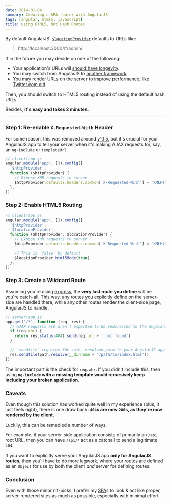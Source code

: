 ```yaml
---
date: 2014-01-04
summary: Creating a SPA router with AngularJS
tags: [angular, html5, javascript]
title: Using HTML5, Not Hash Routes
---
```


By default AngularJS' [`$locationProvider`][1] defaults to URLs like:

> http://localhost:3000/#/admin/

If in the future you may decide on one of the following:

- Your application's URLs will [should have longevity][2].
- You may switch from AngularJS to [another framework][3].
- You may render URLs on the server to [improve performance, like Twitter.com did][4].

Then, you should switch to HTML5 routing instead of using the default hash URLs.

Besides, **it's easy and takes 2 minutes**.

---

### Step 1: Re-enable `X-Requested-With` Header

For some reason, this was removed around [v1.1.5][6], but it's crucial
for your AngularJS app to tell your server when it's making AJAX requests
for, say, an `ng-include` or `templateUrl`.

```js
// client/app.js
angular.module('app', []).config([
  '$httpProvider',
  function ($httpProvider) {
    // Expose XHR requests to server
    $httpProvider.defaults.headers.common['X-Requested-With'] = 'XMLHttpRequest'
  },
])
```

### Step 2: Enable HTML5 Routing

```js
// client/app.js
angular.module('app', []).config([
  '$httpProvider',
  '$locationProvider',
  function ($httpProvider, $locationProvider) {
    // Expose XHR requests to server
    $httpProvider.defaults.headers.common['X-Requested-With'] = 'XMLHttpRequest'

    // This is `false` by default
    $locationProvider.html5Mode(true)
  },
])
```

### Step 3: Create a Wildcard Route

Assuming you're using [express][5], the **very last route you define**
will be you're catch-all. This way, any routes you explicitly define on
the server-side are handled there, while any other routes render the
client-side page, AngularJS to handle.

```js
// server/app.js
app.get('/*', function (req, res) {
  // AJAX requests are aren't expected to be redirected to the AngularJS app
  if (req.xhr) {
    return res.status(404).send(req.url + ' not found')
  }

  // `sendfile` requires the safe, resolved path to your AngularJS app
  res.sendfile(path.resolve(__dirname + '/path/to/index.html'))
})
```

The important part is the check for `req.xhr`. If you didn't include this,
then using **`ng-include` with a missing template would recursively keep including
your broken application**.

### Caveats

Even though this solution has worked quite well in my experience (plus, it just
feels right), there is one draw back:
**`404`s are now `200`s, as they're now rendered by the client.**

Luckily, this can be remedied a number of ways.

For example, if your server-side application consists of primarily an `/api`
root URL, then you can have `/api/*` act as a catchall to send a legitimate `404`.

If you want to explicitly serve your AngularJS app **only for AngularJS routes**,
then you'll have to do more legwork, where your routes are defined as an `Object`
for use by both the client _and_ server for defining routes.

### Conclusion

Even with those minor nit-picks, I prefer my [SPA][7]s to look & act like
proper, server-rendered sites as much as possible, especially with minimal effort.

[1]: http://code.angularjs.org/1.2.7/docs/api/ng.$locationProvider
[2]: http://www.w3.org/Provider/Style/URI.html
[3]: http://facebook.github.io/react/
[4]: https://blog.twitter.com/2012/improving-performance-twittercom
[5]: http://expressjs.com/
[6]: https://github.com/angular/angular.js/commit/3a75b1124d062f64093a90b26630938558909e8d
[7]: http://en.wikipedia.org/wiki/Single-page_application
